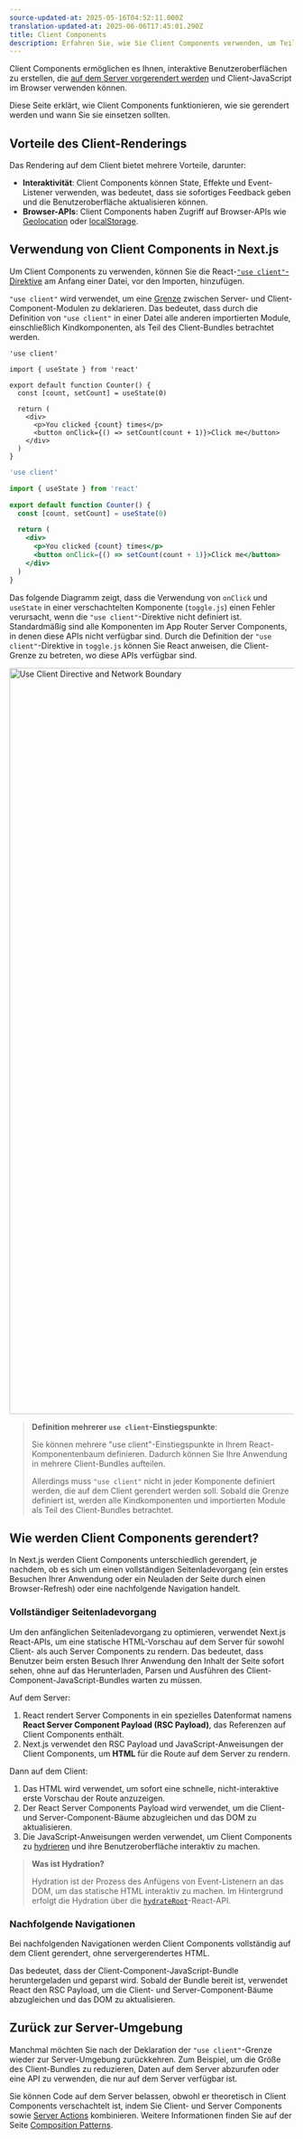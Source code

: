 ```yaml
---
source-updated-at: 2025-05-16T04:52:11.000Z
translation-updated-at: 2025-06-06T17:45:01.290Z
title: Client Components
description: Erfahren Sie, wie Sie Client Components verwenden, um Teile Ihrer Anwendung auf dem Client zu rendern.
---
```


Client Components ermöglichen es Ihnen, interaktive Benutzeroberflächen zu erstellen, die [auf dem Server vorgerendert werden](https://github.com/reactwg/server-components/discussions/4) und Client-JavaScript im Browser verwenden können.

Diese Seite erklärt, wie Client Components funktionieren, wie sie gerendert werden und wann Sie sie einsetzen sollten.

## Vorteile des Client-Renderings

Das Rendering auf dem Client bietet mehrere Vorteile, darunter:

- **Interaktivität**: Client Components können State, Effekte und Event-Listener verwenden, was bedeutet, dass sie sofortiges Feedback geben und die Benutzeroberfläche aktualisieren können.
- **Browser-APIs**: Client Components haben Zugriff auf Browser-APIs wie [Geolocation](https://developer.mozilla.org/docs/Web/API/Geolocation_API) oder [localStorage](https://developer.mozilla.org/docs/Web/API/Window/localStorage).

## Verwendung von Client Components in Next.js

Um Client Components zu verwenden, können Sie die React-[`"use client"`-Direktive](https://react.dev/reference/react/use-client) am Anfang einer Datei, vor den Importen, hinzufügen.

`"use client"` wird verwendet, um eine [Grenze](/docs/app/building-your-application/rendering#network-boundary) zwischen Server- und Client-Component-Modulen zu deklarieren. Das bedeutet, dass durch die Definition von `"use client"` in einer Datei alle anderen importierten Module, einschließlich Kindkomponenten, als Teil des Client-Bundles betrachtet werden.

```tsx filename="app/counter.tsx" highlight={1} switcher
'use client'

import { useState } from 'react'

export default function Counter() {
  const [count, setCount] = useState(0)

  return (
    <div>
      <p>You clicked {count} times</p>
      <button onClick={() => setCount(count + 1)}>Click me</button>
    </div>
  )
}
```

```jsx filename="app/counter.js" highlight={1} switcher
'use client'

import { useState } from 'react'

export default function Counter() {
  const [count, setCount] = useState(0)

  return (
    <div>
      <p>You clicked {count} times</p>
      <button onClick={() => setCount(count + 1)}>Click me</button>
    </div>
  )
}
```

Das folgende Diagramm zeigt, dass die Verwendung von `onClick` und `useState` in einer verschachtelten Komponente (`toggle.js`) einen Fehler verursacht, wenn die `"use client"`-Direktive nicht definiert ist. Standardmäßig sind alle Komponenten im App Router Server Components, in denen diese APIs nicht verfügbar sind. Durch die Definition der `"use client"`-Direktive in `toggle.js` können Sie React anweisen, die Client-Grenze zu betreten, wo diese APIs verfügbar sind.

<Image
  alt="Use Client Directive and Network Boundary"
  srcLight="/docs/light/use-client-directive.png"
  srcDark="/docs/dark/use-client-directive.png"
  width="1600"
  height="1320"
/>

> **Definition mehrerer `use client`-Einstiegspunkte**:
>
> Sie können mehrere "use client"-Einstiegspunkte in Ihrem React-Komponentenbaum definieren. Dadurch können Sie Ihre Anwendung in mehrere Client-Bundles aufteilen.
>
> Allerdings muss `"use client"` nicht in jeder Komponente definiert werden, die auf dem Client gerendert werden soll. Sobald die Grenze definiert ist, werden alle Kindkomponenten und importierten Module als Teil des Client-Bundles betrachtet.

## Wie werden Client Components gerendert?

In Next.js werden Client Components unterschiedlich gerendert, je nachdem, ob es sich um einen vollständigen Seitenladevorgang (ein erstes Besuchen Ihrer Anwendung oder ein Neuladen der Seite durch einen Browser-Refresh) oder eine nachfolgende Navigation handelt.

### Vollständiger Seitenladevorgang

Um den anfänglichen Seitenladevorgang zu optimieren, verwendet Next.js React-APIs, um eine statische HTML-Vorschau auf dem Server für sowohl Client- als auch Server Components zu rendern. Das bedeutet, dass Benutzer beim ersten Besuch Ihrer Anwendung den Inhalt der Seite sofort sehen, ohne auf das Herunterladen, Parsen und Ausführen des Client-Component-JavaScript-Bundles warten zu müssen.

Auf dem Server:

1. React rendert Server Components in ein spezielles Datenformat namens **React Server Component Payload (RSC Payload)**, das Referenzen auf Client Components enthält.
2. Next.js verwendet den RSC Payload und JavaScript-Anweisungen der Client Components, um **HTML** für die Route auf dem Server zu rendern.

Dann auf dem Client:

1. Das HTML wird verwendet, um sofort eine schnelle, nicht-interaktive erste Vorschau der Route anzuzeigen.
2. Der React Server Components Payload wird verwendet, um die Client- und Server-Component-Bäume abzugleichen und das DOM zu aktualisieren.
3. Die JavaScript-Anweisungen werden verwendet, um Client Components zu [hydrieren](https://react.dev/reference/react-dom/client/hydrateRoot) und ihre Benutzeroberfläche interaktiv zu machen.

> **Was ist Hydration?**
>
> Hydration ist der Prozess des Anfügens von Event-Listenern an das DOM, um das statische HTML interaktiv zu machen. Im Hintergrund erfolgt die Hydration über die [`hydrateRoot`](https://react.dev/reference/react-dom/client/hydrateRoot)-React-API.

### Nachfolgende Navigationen

Bei nachfolgenden Navigationen werden Client Components vollständig auf dem Client gerendert, ohne servergerendertes HTML.

Das bedeutet, dass der Client-Component-JavaScript-Bundle heruntergeladen und geparst wird. Sobald der Bundle bereit ist, verwendet React den RSC Payload, um die Client- und Server-Component-Bäume abzugleichen und das DOM zu aktualisieren.

## Zurück zur Server-Umgebung

Manchmal möchten Sie nach der Deklaration der `"use client"`-Grenze wieder zur Server-Umgebung zurückkehren. Zum Beispiel, um die Größe des Client-Bundles zu reduzieren, Daten auf dem Server abzurufen oder eine API zu verwenden, die nur auf dem Server verfügbar ist.

Sie können Code auf dem Server belassen, obwohl er theoretisch in Client Components verschachtelt ist, indem Sie Client- und Server Components sowie [Server Actions](/docs/app/building-your-application/data-fetching/server-actions-and-mutations) kombinieren. Weitere Informationen finden Sie auf der Seite [Composition Patterns](/docs/app/building-your-application/rendering/composition-patterns).
